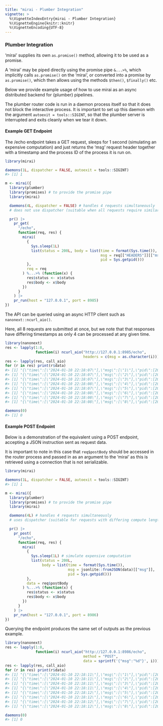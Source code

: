 ```yaml
---
title: "mirai - Plumber Integration"
vignette: >
  %\VignetteIndexEntry{mirai - Plumber Integration}
  %\VignetteEngine{knitr::knitr}
  %\VignetteEncoding{UTF-8}
---
```




### Plumber Integration

'mirai' supplies its own `as.promise()` method, allowing it to be used as a promise.

A 'mirai' may be piped directly using the promise pipe `&...>%`, which implicitly calls `as.promise()` on the 'mirai', or converted into a promise by `as.promise()`, which then allows using the methods `$then()`, `$finally()` etc.

Below we provide example usage of how to use mirai as an async distributed backend for {plumber} pipelines.

The plumber router code is run in a daemon process itself so that it does not block the interactive process. It is important to set up this daemon with the argument `autoexit = tools::SIGINT`, so that the plumber server is interrupted and exits cleanly when we tear it down.

#### Example GET Endpoint

The /echo endpoint takes a GET request, sleeps for 1 second (simulating an expensive computation) and just returns the 'msg' request header together with a timestamp and the process ID of the process it is run on.


```r
library(mirai)

daemons(1L, dispatcher = FALSE, autoexit = tools::SIGINT)
#> [1] 1

m <- mirai({
  library(plumber)
  library(promises) # to provide the promise pipe
  library(mirai)

  daemons(4L, dispatcher = FALSE) # handles 4 requests simultaneously
  # does not use dispatcher (suitable when all requests require similar compute)

  pr() |>
    pr_get(
      "/echo",
      function(req, res) {
        mirai(
          {
            Sys.sleep(1L)
            list(status = 200L, body = list(time = format(Sys.time()),
                                            msg = req[["HEADERS"]][["msg"]],
                                            pid = Sys.getpid()))
          },
          req = req
        ) %...>% (function(x) {
          res$status <- x$status
          res$body <- x$body
        })
      }
    ) |>
    pr_run(host = "127.0.0.1", port = 8985)
})
```

The API can be queried using an async HTTP client such as `nanonext::ncurl_aio()`.

Here, all 8 requests are submitted at once, but we note that that responses have differing timestamps as only 4 can be processed at any given time.


```r
library(nanonext)
res <- lapply(1:8,
              function(i) ncurl_aio("http://127.0.0.1:8985/echo",
                                    headers = c(msg = as.character(i))))
res <- lapply(res, call_aio)
for (r in res) print(r$data)
#> [1] "{\"time\":[\"2024-01-10 22:18:07\"],\"msg\":[\"1\"],\"pid\":[20080]}"
#> [1] "{\"time\":[\"2024-01-10 22:18:07\"],\"msg\":[\"2\"],\"pid\":[20087]}"
#> [1] "{\"time\":[\"2024-01-10 22:18:07\"],\"msg\":[\"3\"],\"pid\":[20082]}"
#> [1] "{\"time\":[\"2024-01-10 22:18:08\"],\"msg\":[\"4\"],\"pid\":[20080]}"
#> [1] "{\"time\":[\"2024-01-10 22:18:07\"],\"msg\":[\"5\"],\"pid\":[20084]}"
#> [1] "{\"time\":[\"2024-01-10 22:18:08\"],\"msg\":[\"6\"],\"pid\":[20084]}"
#> [1] "{\"time\":[\"2024-01-10 22:18:08\"],\"msg\":[\"7\"],\"pid\":[20082]}"
#> [1] "{\"time\":[\"2024-01-10 22:18:08\"],\"msg\":[\"8\"],\"pid\":[20087]}"

daemons(0)
#> [1] 0
```

#### Example POST Endpoint

Below is a demonstration of the equivalent using a POST endpoint, accepting a JSON instruction sent as request data.

It is important to note in this case that `req$postBody` should be accessed in the router process and passed in as an argument to the 'mirai' as this is retrieved using a connection that is not serializable.


```r
library(mirai)

daemons(1L, dispatcher = FALSE, autoexit = tools::SIGINT)
#> [1] 1

m <- mirai({
  library(plumber)
  library(promises) # to provide the promise pipe
  library(mirai)

  daemons(4L) # handles 4 requests simultaneously
  # uses dispatcher (suitable for requests with differing compute lengths)

  pr() |>
    pr_post(
      "/echo",
      function(req, res) {
        mirai(
          {
            Sys.sleep(1L) # simulate expensive computation
            list(status = 200L,
                 body = list(time = format(Sys.time()),
                             msg = jsonlite::fromJSON(data)[["msg"]],
                             pid = Sys.getpid()))
          },
          data = req$postBody
        ) %...>% (function(x) {
          res$status <- x$status
          res$body <- x$body
        })
      }
    ) |>
    pr_run(host = "127.0.0.1", port = 8986)
})
```

Querying the endpoint produces the same set of outputs as the previous example.


```r
library(nanonext)
res <- lapply(1:8,
              function(i) ncurl_aio("http://127.0.0.1:8986/echo",
                                    method = "POST",
                                    data = sprintf('{"msg":"%d"}', i)))
res <- lapply(res, call_aio)
for (r in res) print(r$data)
#> [1] "{\"time\":[\"2024-01-10 22:18:11\"],\"msg\":[\"1\"],\"pid\":[20357]}"
#> [1] "{\"time\":[\"2024-01-10 22:18:11\"],\"msg\":[\"2\"],\"pid\":[20359]}"
#> [1] "{\"time\":[\"2024-01-10 22:18:11\"],\"msg\":[\"3\"],\"pid\":[20362]}"
#> [1] "{\"time\":[\"2024-01-10 22:18:11\"],\"msg\":[\"4\"],\"pid\":[20366]}"
#> [1] "{\"time\":[\"2024-01-10 22:18:12\"],\"msg\":[\"5\"],\"pid\":[20357]}"
#> [1] "{\"time\":[\"2024-01-10 22:18:12\"],\"msg\":[\"6\"],\"pid\":[20359]}"
#> [1] "{\"time\":[\"2024-01-10 22:18:12\"],\"msg\":[\"7\"],\"pid\":[20366]}"
#> [1] "{\"time\":[\"2024-01-10 22:18:12\"],\"msg\":[\"8\"],\"pid\":[20362]}"

daemons(0)
#> [1] 0
```

